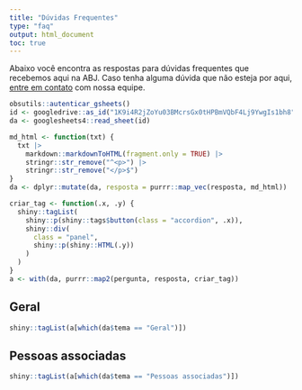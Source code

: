 ```yaml
---
title: "Dúvidas Frequentes"
type: "faq"
output: html_document
toc: true
---
```


<!-- FAQ -->

Abaixo você encontra as respostas para dúvidas frequentes que recebemos aqui na ABJ. Caso tenha alguma dúvida que não esteja por aqui, [entre em contato](/contato) com nossa equipe.

```r
obsutils::autenticar_gsheets()
id <- googledrive::as_id("1K9i4R2jZoYu03BMcrsGx0tHPBmVQbF4Lj9YwgIs1bh8")
da <- googlesheets4::read_sheet(id)

md_html <- function(txt) {
  txt |>
    markdown::markdownToHTML(fragment.only = TRUE) |>
    stringr::str_remove("^<p>") |>
    stringr::str_remove("</p>$")
}
da <- dplyr::mutate(da, resposta = purrr::map_vec(resposta, md_html))

criar_tag <- function(.x, .y) {
  shiny::tagList(
    shiny::p(shiny::tags$button(class = "accordion", .x)),
    shiny::div(
      class = "panel", 
      shiny::p(shiny::HTML(.y))
    )
  )
}
a <- with(da, purrr::map2(pergunta, resposta, criar_tag))
```

<h2>Geral</h2>


```r
shiny::tagList(a[which(da$tema == "Geral")])
```

<h2>Pessoas associadas</h2>

```r
shiny::tagList(a[which(da$tema == "Pessoas associadas")])
```
